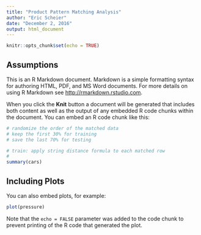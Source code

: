 ```yaml
---
title: "Product Pattern Matching Analysis"
author: "Eric Scheier"
date: "December 2, 2016"
output: html_document
---
```


```r
knitr::opts_chunk$set(echo = TRUE)
```

## Assumptions

This is an R Markdown document. Markdown is a simple formatting syntax for authoring HTML, PDF, and MS Word documents. For more details on using R Markdown see <http://rmarkdown.rstudio.com>.

When you click the **Knit** button a document will be generated that includes both content as well as the output of any embedded R code chunks within the document. You can embed an R code chunk like this:

```r
# randomize the order of the matched data
# keep the first 30% for training
# save the last 70% for testing

# train: apply string distance formula to each matched row
# 
summary(cars)
```

## Including Plots

You can also embed plots, for example:

```r
plot(pressure)
```

Note that the `echo = FALSE` parameter was added to the code chunk to prevent printing of the R code that generated the plot.
